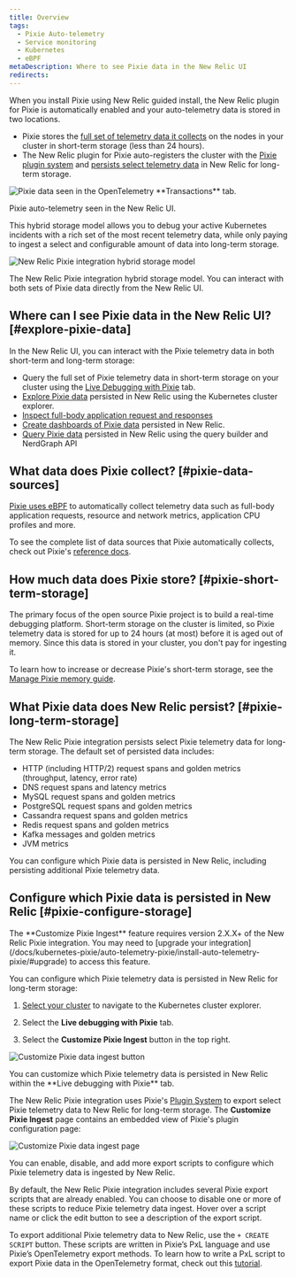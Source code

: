 ```yaml
---
title: Overview
tags:
  - Pixie Auto-telemetry
  - Service monitoring
  - Kubernetes
  - eBPF
metaDescription: Where to see Pixie data in the New Relic UI
redirects:
---
```






When you install Pixie using New Relic guided install, the New Relic plugin for Pixie is automatically enabled and your auto-telemetry data is stored in two locations.

* Pixie stores the [full set of telemetry data it collects](#pixie-data-sources) on the nodes in your cluster in short-term storage (less than 24 hours).
* The New Relic plugin for Pixie auto-registers the cluster with the [Pixie plugin system](https://docs.px.dev/reference/plugins/plugin-system/) and [persists select telemetry data](#pixie-long-term-storage) in New Relic for long-term storage.

<img
  title="The UI of New Relic pulls data from data seen in the OpenTelemetry **Transactions** tab. "
  alt="Pixie data seen in the OpenTelemetry **Transactions** tab. "
  src={pixieServiceOtelTransactions}
/>

<figcaption>
  Pixie auto-telemetry seen in the New Relic UI.
</figcaption>

This hybrid storage model allows you to debug your active Kubernetes incidents with a rich set of the most recent telemetry data, while only paying to ingest a select and configurable amount of data into long-term storage.

<img
  title="The New Relic Pixie integration hybrid storage model"
  alt="New Relic Pixie integration hybrid storage model"
  src={pixieIntegrationHybridStorage}
/>

<figcaption>
  The New Relic Pixie integration hybrid storage model. You can interact with both sets of Pixie data directly from the New Relic UI.
</figcaption>

## Where can I see Pixie data in the New Relic UI?  [#explore-pixie-data]

In the New Relic UI, you can interact with the Pixie telemetry data in both short-term and long-term storage:

* Query the full set of Pixie telemetry data in short-term storage on your cluster using the [Live Debugging with Pixie](/docs/kubernetes-pixie/auto-telemetry-pixie/understand-use-data/live-debugging-with-pixie) tab.
* [Explore Pixie data](/docs/kubernetes-pixie/auto-telemetry-pixie/understand-use-data/explore-pixie-data) persisted in New Relic using the Kubernetes cluster explorer.
* [Inspect full-body application request and responses](/docs/kubernetes-pixie/auto-telemetry-pixie/understand-use-data/pixie-entities)
* [Create dashboards of Pixie data](/docs/kubernetes-pixie/auto-telemetry-pixie/understand-use-data/dashboard-pixie-data) persisted in New Relic.
* [Query Pixie data](/docs/kubernetes-pixie/auto-telemetry-pixie/understand-use-data/query-pixie-data) persisted in New Relic using the query builder and NerdGraph API

## What data does Pixie collect?  [#pixie-data-sources]

[Pixie uses eBPF](https://docs.px.dev/about-pixie/pixie-ebpf/) to automatically collect telemetry data such as full-body application requests, resource and network metrics, application CPU profiles and more.

To see the complete list of data sources that Pixie automatically collects, check out Pixie's [reference docs](https://docs.px.dev/about-pixie/data-sources/).

## How much data does Pixie store? [#pixie-short-term-storage]

The primary focus of the open source Pixie project is to build a real-time debugging platform. Short-term storage on the cluster is limited, so Pixie telemetry data is stored for up to 24 hours (at most) before it is aged out of memory. Since this data is stored in your cluster, you don't pay for ingesting it.

To learn how to increase or decrease Pixie's short-term storage, see the [Manage Pixie memory guide](/docs/kubernetes-pixie/auto-telemetry-pixie/advanced-configuration/manage-pixie-memory/).

## What Pixie data does New Relic persist?  [#pixie-long-term-storage]

The New Relic Pixie integration persists select Pixie telemetry data for long-term storage. The default set of persisted data includes:

* HTTP (including HTTP/2) request spans and golden metrics (throughput, latency, error rate)
* DNS request spans and latency metrics
* MySQL request spans and golden metrics
* PostgreSQL request spans and golden metrics
* Cassandra request spans and golden metrics
* Redis request spans and golden metrics
* Kafka messages and golden metrics
* JVM metrics

You can configure which Pixie data is persisted in New Relic, including persisting additional Pixie telemetry data.

## Configure which Pixie data is persisted in New Relic  [#pixie-configure-storage]

<Callout variant="important">
  The **Customize Pixie Ingest** feature requires version 2.X.X+ of the New Relic Pixie integration. You may need to [upgrade your integration](/docs/kubernetes-pixie/auto-telemetry-pixie/install-auto-telemetry-pixie/#upgrade) to access this feature.
</Callout>

You can configure which Pixie telemetry data is persisted in New Relic for long-term storage:

1. [Select your cluster](https://one.newrelic.com/kubernetes-cluster-explorer) to navigate to the Kubernetes cluster explorer.

2. Select the **Live debugging with Pixie** tab.

3. Select the **Customize Pixie Ingest** button in the top right.

<img
  title="Customize Pixie data ingest button"
  alt="Customize Pixie data ingest button"
  src={pixieCustomizeIngestButton}
/>

<figcaption>
  You can customize which Pixie telemetry data is persisted in New Relic within the **Live debugging with Pixie** tab.
</figcaption>

The New Relic Pixie integration uses Pixie's [Plugin System](https://docs.px.dev/reference/plugins/plugin-system/) to export select Pixie telemetry data to New Relic for long-term storage. The **Customize Pixie Ingest** page contains an embedded view of Pixie's plugin configuration page:

<img
  title="Customize Pixie data ingest page"
  alt="Customize Pixie data ingest page"
  src={pixieCustomizeIngest}
/>

<figcaption>
  You can enable, disable, and add more export scripts to configure which Pixie telemetry data is ingested by New Relic.
</figcaption>

By default, the New Relic Pixie integration includes several Pixie export scripts that are already enabled. You can choose to disable one or more of these scripts to reduce Pixie telemetry data ingest. Hover over a script name or click the edit button to see a description of the export script.

To export additional Pixie telemetry data to New Relic, use the `+ CREATE SCRIPT` button. These scripts are written in Pixie’s PxL language and use Pixie’s OpenTelemetry export methods. To learn how to write a PxL script to export Pixie data in the OpenTelemetry format, check out this [tutorial](https://docs.px.dev/tutorials/integrations/otel/).
